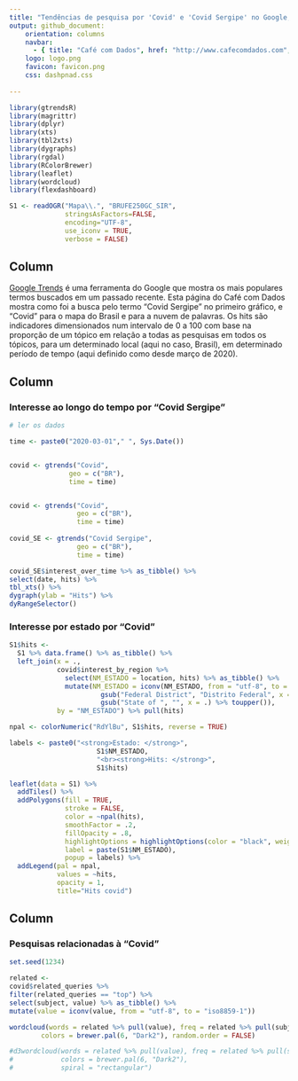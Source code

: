 ```yaml
---
title: "Tendências de pesquisa por 'Covid' e 'Covid Sergipe' no Google, no Brasil, a partir de março de 2020"
output: github_document:
    orientation: columns
    navbar:
      - { title: "Café com Dados", href: "http://www.cafecomdados.com", align: right }
    logo: logo.png
    favicon: favicon.png
    css: dashpnad.css
    
---
```

  
  ```r

library(gtrendsR)
library(magrittr)
library(dplyr)
library(xts)
library(tbl2xts)
library(dygraphs)
library(rgdal)
library(RColorBrewer)
library(leaflet)
library(wordcloud)
library(flexdashboard)

```

```r

S1 <- readOGR("Mapa\\.", "BRUFE250GC_SIR", 
              stringsAsFactors=FALSE,
              encoding="UTF-8", 
              use_iconv = TRUE, 
              verbose = FALSE)

```

Column {.sidebar}
-----------------------------------------------------------------------
  
  
  [Google Trends](https://pt.wikipedia.org/wiki/Google_Trends) é uma ferramenta do Google que mostra os mais populares termos buscados em um passado recente. Esta página do Café com Dados mostra como foi a busca pelo termo "Covid Sergipe" no primeiro gráfico, e "Covid" para o mapa do Brasil e para a nuvem de palavras. Os hits são indicadores dimensionados num intervalo de 0 a 100 com base na proporção de um tópico em relação a todas as pesquisas em todos os tópicos, para um determinado local (aqui no caso, Brasil), em determinado período de tempo (aqui definido como desde março de 2020).

Column {data-width=500}
-----------------------------------------------------------------------
  
### Interesse ao longo do tempo por "Covid Sergipe"
  
  ```r

# ler os dados

time <- paste0("2020-03-01"," ", Sys.Date())


covid <- gtrends("Covid",
                 geo = c("BR"),
                 time = time)


covid <- gtrends("Covid",
                   geo = c("BR"),
                   time = time)
                   
covid_SE <- gtrends("Covid Sergipe",
                   geo = c("BR"),
                   time = time)                 

covid_SE$interest_over_time %>% as_tibble() %>% 
  select(date, hits) %>% 
  tbl_xts() %>% 
  dygraph(ylab = "Hits") %>% 
  dyRangeSelector()

```

### Interesse por estado por "Covid"

```r

S1$hits <- 
  S1 %>% data.frame() %>% as_tibble() %>% 
  left_join(x = ., 
            covid$interest_by_region %>% 
              select(NM_ESTADO = location, hits) %>% as_tibble() %>% 
              mutate(NM_ESTADO = iconv(NM_ESTADO, from = "utf-8", to = "iso8859-1") %>% 
                       gsub("Federal District", "Distrito Federal", x = .) %>% 
                       gsub("State of ", "", x = .) %>% toupper()), 
            by = "NM_ESTADO") %>% pull(hits)

npal <- colorNumeric("RdYlBu", S1$hits, reverse = TRUE)

labels <- paste0("<strong>Estado: </strong>", 
                      S1$NM_ESTADO, 
                      "<br><strong>Hits: </strong>", 
                      S1$hits)

leaflet(data = S1) %>% 
  addTiles() %>% 
  addPolygons(fill = TRUE, 
              stroke = FALSE,
              color = ~npal(hits),
              smoothFactor = .2, 
              fillOpacity = .8,
              highlightOptions = highlightOptions(color = "black", weight = 2, bringToFront = FALSE),
              label = paste(S1$NM_ESTADO),
              popup = labels) %>% 
  addLegend(pal = npal,
            values = ~hits,
            opacity = 1,
            title="Hits covid")

```

Column {data-width=500}
-----------------------------------------------------------------------
  
### Pesquisas relacionadas à "Covid"
  
  ```r

set.seed(1234)

related <- 
  covid$related_queries %>% 
  filter(related_queries == "top") %>% 
  select(subject, value) %>% as_tibble() %>% 
  mutate(value = iconv(value, from = "utf-8", to = "iso8859-1"))

wordcloud(words = related %>% pull(value), freq = related %>% pull(subject) %>% as.numeric,
          colors = brewer.pal(6, "Dark2"), random.order = FALSE)

#d3wordcloud(words = related %>% pull(value), freq = related %>% pull(subject),
#            colors = brewer.pal(6, "Dark2"),
#            spiral = "rectangular")

```


